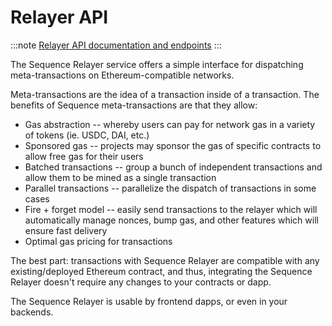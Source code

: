 # Relayer API

:::note
[Relayer API documentation and endpoints](https://0xsequence.redoc.ly/tag/relayer)
:::

The Sequence Relayer service offers a simple interface for dispatching meta-transactions on Ethereum-compatible networks.

Meta-transactions are the idea of a transaction inside of a transaction. The benefits of Sequence meta-transactions are that they allow:

- Gas abstraction -- whereby users can pay for network gas in a variety of tokens (ie. USDC, DAI, etc.)
- Sponsored gas -- projects may sponsor the gas of specific contracts to allow free gas for their users
- Batched transactions -- group a bunch of independent transactions and allow them to be mined as a single transaction
- Parallel transactions -- parallelize the dispatch of transactions in some cases
- Fire + forget model -- easily send transactions to the relayer which will automatically manage nonces, bump gas, and other features which will ensure fast delivery
- Optimal gas pricing for transactions

The best part: transactions with Sequence Relayer are compatible with any existing/deployed Ethereum contract, and thus, integrating the Sequence Relayer doesn't require any changes to your contracts or dapp.

The Sequence Relayer is usable by frontend dapps, or even in your backends.

